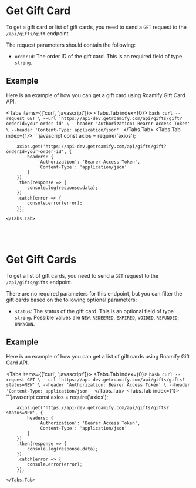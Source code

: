 
<NextSeo description="Get a gift card or list of gift cards with Roamify API." title="Roamify API - Get Gift Card" />

# Get Gift Card
To get a gift card or list of gift cards, you need to send a `GET` request to the `/api/gifts/gift` endpoint. 

The request parameters should contain the following:
- `orderId`: The order ID of the gift card. This is an required field of type `string`.

## Example
Here is an example of how you can get a gift card using Roamify Gift Card API.

<Tabs items={['curl', 'javascript']}>
    <Tabs.Tab index={0}>
        ```bash
        curl --request GET \
        --url 'https://api-dev.getroamify.com/api/gifts/gift?orderId=your-order-id' \
        --header 'Authorization: Bearer Access Token' \
        --header 'Content-Type: application/json'
        ```
    </Tabs.Tab>
    <Tabs.Tab index={1}>
        ```javascript
        const axios = require('axios');

        axios.get('https://api-dev.getroamify.com/api/gifts/gift?orderId=your-order-id', {
            headers: {
                'Authorization': 'Bearer Access Token',
                'Content-Type': 'application/json'
            }
        })
        .then(response => {
            console.log(response.data);
        })
        .catch(error => {
            console.error(error);
        });
        ```
    </Tabs.Tab>
</Tabs>

<br />
<br />

# Get Gift Cards
To get a list of gift cards, you need to send a `GET` request to the `/api/gifts/gifts` endpoint. 

There are no required parameters for this endpoint, but you can filter the gift cards based on the following optional parameters:
- `status`: The status of the gift card. This is an optional field of type `string`. Possible values are `NEW`, `REDEEMED`, `EXPIRED`, `VOIDED`, `REFUNDED`, `UNKNOWN`.

## Example
Here is an example of how you can get a list of gift cards using Roamify Gift Card API.

<Tabs items={['curl', 'javascript']}>
    <Tabs.Tab index={0}>
        ```bash
        curl --request GET \
        --url 'https://api-dev.getroamify.com/api/gifts/gifts?status=NEW' \
        --header 'Authorization: Bearer Access Token' \
        --header 'Content-Type: application/json'
        ```
    </Tabs.Tab>
    <Tabs.Tab index={1}>
        ```javascript
        const axios = require('axios');

        axios.get('https://api-dev.getroamify.com/api/gifts/gifts?status=NEW', {
            headers: {
                'Authorization': 'Bearer Access Token',
                'Content-Type': 'application/json'
            }
        })
        .then(response => {
            console.log(response.data);
        })
        .catch(error => {
            console.error(error);
        });
        ```
    </Tabs.Tab>
</Tabs>
